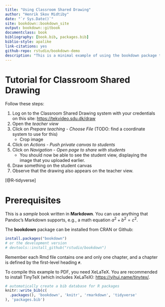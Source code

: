 ```yaml
--- 
title: "Using Classroom Shared Drawing"
author: "Henrik Skov Midtiby"
date: "`r Sys.Date()`"
site: bookdown::bookdown_site
output: bookdown::gitbook
documentclass: book
bibliography: [book.bib, packages.bib]
biblio-style: apalike
link-citations: yes
github-repo: rstudio/bookdown-demo
description: "This is a minimal example of using the bookdown package to write a book. The output format for this example is bookdown::gitbook."
---
```


# Tutorial for Classroom Shared Drawing

Follow these steps:

1. Log on to the Classroom Shared Drawing system with your credentials on this site: <https://tekvideo.sdu.dk/draw>
1. Open the *teacher view*
1. Click on *Prepare teaching* - *Choose File* (TODO: find a coordinate system to use for this)
    - Crop image
1. Click on *Actions* - *Push private canvas to students*
1. Click on *Navigation* - *Open page to share with students*
    - You should now be able to see the student view, displaying the image that you uploaded earlier.
1. Draw something on the student canvas
1. Observe that the drawing also appears on the teacher view.


[@R-tidyverse]


# Prerequisites

This is a _sample_ book written in **Markdown**. You can use anything that Pandoc's Markdown supports, e.g., a math equation $a^2 + b^2 = c^2$.

The **bookdown** package can be installed from CRAN or Github:

```r
install.packages("bookdown")
# or the development version
# devtools::install_github("rstudio/bookdown")
```

Remember each Rmd file contains one and only one chapter, and a chapter is defined by the first-level heading `#`.

To compile this example to PDF, you need XeLaTeX. You are recommended to install TinyTeX (which includes XeLaTeX): <https://yihui.name/tinytex/>.

```r
# automatically create a bib database for R packages
knitr::write_bib(c(
  .packages(), 'bookdown', 'knitr', 'rmarkdown', 'tidyverse'
), 'packages.bib')
```

